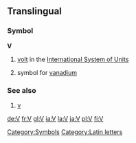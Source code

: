 ==Translingual==
===Symbol===
'''V'''
#[[volt]] in the [[International System of Units]]
#{{chemistry}} symbol for [[vanadium]]
===See also===
# [[v]]
[[Category:Symbols]]
[[Category:Latin letters]]

[[de:V]]
[[fr:V]]
[[gl:V]]
[[ia:V]]
[[la:V]]
[[ja:V]]
[[pl:V]]
[[fi:V]]